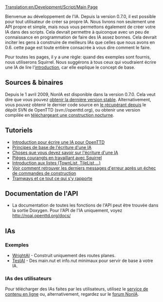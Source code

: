 [[Translation:en/Development/Script/Main Page]]
{{fr/Traduction|en/Development/Script/Main Page|0}}
{{fr/Note|La page de l'utilisateur est ici: [[fr/Manual/Configuration IA|Configuration IA]]}}

{{fr/NonIA}}
Bienvenue au développement de l'IA. Depuis la version 0.7.0, il est possible pour tout utilisateur de créer sa propre IA. Nous livrons non seulement une API propre et simple, mais nous vous permettons également de créer votre IA dans des scripts. Cela devrait permettre à quiconque avec un peu de connaissance en programmation de faire des IA assez bonnes. Cela devrait inciter les gens à construire de meilleurs IAs que celles que nous avons en 0.6. cette page est toute entière consacrée à vous dire comment le faire.

Pour toutes les pages, il y a une règle: quand des exemples sont fournis, nous utiliserons Squirrel. Nous suggérons à tous ceux qui voudraient écrire une IA de lire l'[[fr/Development/Script/IA/Introduction|introduction]], car elle explique le concept de base.

== Sources & binaires ==
Depuis le 1 avril 2009, NonIA est disponible dans la version 0.7.0. Cela veut dire que vous pouvez [http://www.openttd.org/en/download-stable obtenir la dernière version stable]. Alternativement, vous pouvez obtenir le dernier code source en [[fr/Development/FAQ de développement#comment-obtenir-la-version-svn|le récupérant depuis]] le dépôt SVN de OpenTTD (svn://openttd.org), ou obtenir une version compilée en [http://www.openttd.org/en/download-trunk téléchargeant une construction nocturne].

== Tutoriels ==
* [[fr/Development/Script/IA/Introduction|Introduction pour écrire une IA pour OpenTTD]]
* [[fr/Development/Script/IA/Principes de base|Principes de base de l'écriture d'une IA]]
* [[fr/Development/Script/IA/A savoir|Choses que vous devez savoir sur l'écriture d'une IA]]
* [[fr/Development/Script/IA/Pièges de Squirrel|Pièges courangts en travaillant avec Squirrel]]
* [[fr/Development/Script/IA/Listes|Introduction aux listes (TownList, TileList,...)]]
* [[fr/Development/Script/IA/Dernière erreur|Voir comment retrouver les derniers messages d'erreur après un échec de commandes de construction]]
* [[fr/Development/Script/IA/Tramways|Tramways et ce tout ce qui s'y rapporte]]

== Documentation de l'API ==
* La documentation de toutes les fonctions de l'API peut être trouvée dans la sortie Doxygen. Pour l'API de l'IA uniquement, voyez http://noai.openttd.org/docs/

== IAs ==
=== Exemples ===
* [[fr/Development/Script/IA/WrightAI|WrightAI]] - Construit uniquement des routes planes.
* [[fr/Development/Script/IA/TestAI|TestAI]] - Des main.nut et info.nut minimaux pour servir de base à votre IA.

=== IAs des utilisateurs ===
Pour télécharger des IAs faites par les utilisateurs, utilisez le [[fr/Archive/Community/Service de contenu|service de contenu en ligne]] ou, alternativement, regardez sur le [http://www.tt-forums.net/viewforum.php?f=65 forum NonIA].
{{fr/Disponibilité|0.7}}